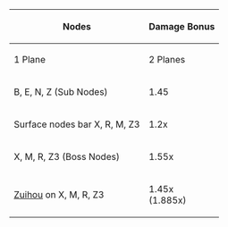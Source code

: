 {| class="wikitable" style="text-align:center;"
|- style="font-weight:bold; text-align:left;"
! rowspan="2" style="text-align:center;" | Nodes
! colspan="3" | Damage Bonus
|- style="text-align:left;"
| 1 Plane
| 2 Planes
| 3 Planes
|-
| style="text-align:left;" | B, E, N, Z (Sub Nodes)
| 1.45
| 1.7x
| style="text-align:left;" | 1.96x
|-
| style="text-align:left;" | Surface nodes bar X, R, M, Z3
| 1.2x
| 1.3x
| style="text-align:left;" | 1.45x
|-
| style="text-align:left;" | X, M, R, Z3 (Boss Nodes)
| 1.55x
| style="text-align:left;" | 1.67x
| style="text-align:left;" | 1.79x
|-
| style="text-align:left;" | [[Zuihou]] on X, M, R, Z3
| 1.45x<br />(1.885x)
| 1.7x<br />(2.21x)
| 1.96x<br />(2.548x)
|}